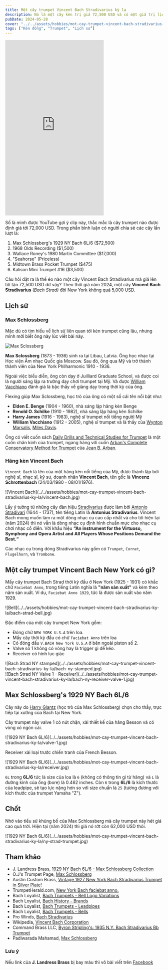 ```yaml
---
title: Một cây trumpet Vincent Bach Stradivarius kỳ lạ
description: Nó là một cây kèn trị giá 72,500 USD và có một giá trị lịch sử thú vị.
pubDate: 2024-05-28
cover: "../../assets/hobbies/mot-cay-trumpet-vincent-bach-stradivarius-ky-la/bach-strad-bell.jpg"
tags: ["Kèn đồng", "Trumpet", "Lịch sử"]
---
```


<iframe width="315" height="560"
src="https://www.youtube.com/embed/NnadaA7lv9Y"
title="YouTube video player"
frameborder="0"
allow="accelerometer; autoplay; clipboard-write; encrypted-media; gyroscope; picture-in-picture; web-share"
allowfullscreen></iframe>

Số là mình được YouTube gợi ý clip này, thắc mắc là cây trumpet nào được định giá tới 72,000 USD. Trong phần bình luận có người chia sẻ các cây lần lượt là:

1. Max Schlossberg's 1929 NY Bach 6L/6 ($72,500)
2. 1968 Olds Recording ($1,500)
3. Wallace Roney's 1980 Martin Committee ($17,000)
4. "Seahorse" (Priceless)
5. Midtown Brass Pocket Trumpet ($475)
6. Kalison Mini Trumpet #16 ($3,500)

Câu hỏi đặt ra là thế éo nào một cây Vincent Bach Stradivarius mà giá lên tới tận 72,500 USD dữ vậy? Theo thời giá năm 2024, một cây **Vincent Bach Stradivarius** _(Bach Strad)_ đời New York không quá 5,000 USD.

## Lịch sử

### Max Schlossberg

Mặc dù có tìm hiểu về lịch sử liên quan tới kèn trumpet cũng lâu, nhưng mình mới biết ông này lúc viết bài này.

![Max Sclossberg](../../assets/hobbies/mot-cay-trumpet-vincent-bach-stradivarius-ky-la/max-schlossberg.jpg)

**Max Sclossberg** (1873 - 1936) sinh ra tại Libau, Latvia. Ông học nhạc tại Học viện Âm nhạc Quốc gia Moscow. Sau đó, ông qua Mỹ và trở thành thành viên của New York Philharmonic 1910 - 1936.

Ngoài việc biểu diễn, ông còn dạy ở Juilliard Graduate School, và được coi là người sáng lập ra trường dạy chơi trumpet tại Mỹ. Và được [William Vacchiano](https://en.wikipedia.org/wiki/William_Vacchiano) đánh giá là bậc thầy về giảng dạy trong thời kỳ của ông.

Flexing giúp Max Sclossberg, học trò của ông có một số cái tên nổi bật như:
- **Elden E. Benge** (1904 - 1960), nhà sáng lập hãng kèn Benge
- **Renold O. Schilke** (1910 - 1982), nhà sáng lập hãng kèn Schilke
- **Harry James** (1916 - 1983), nghệ sĩ trumpet nổi tiếng người Mỹ
- **William Vacchiano** (1912 - 2005), nghệ sĩ trumpet và là thầy của [Wynton Marsalis](https://en.wikipedia.org/wiki/Wynton_Marsalis), [Miles Davis](https://en.wikipedia.org/wiki/Miles_Davis).

Ông có viết cuốn sách [Daily Drills and Technical Studies for Trumpet](https://www.amazon.com/Daily-Drills-Technical-Studies-Trumpet/dp/B001XFTGOC) là một cuốn chân kinh của trumpet, ngang hàng với cuốn [Arban's Complete Conservatory Method for Trumpet](https://www.amazon.com/Complete-Conservatory-Trumpet-Baritone-Euphonium/dp/0825803853)  của [Jean B. Arban](https://en.wikipedia.org/wiki/Jean-Baptiste_Arban).

### Hãng kèn Vincent Bach

`Vincent Bach` là tên của một hãng kèn nổi tiếng của Mỹ, được thành lập bởi nghệ sĩ, nhạc sĩ, kỹ sư, doanh nhân **Vincent Bach**, tên gốc là **Vincenz Schrottenbach** (24/03/1980 - 08/01/1976).

<div class="md:max-w-[20rem] mx-auto">
![Vincent Bach](../../assets/hobbies/mot-cay-trumpet-vincent-bach-stradivarius-ky-la/vincent-bach.jpg)
</div>

Lấy ý tưởng từ những cây đàn hiệu [Stradivarius](https://en.wikipedia.org/wiki/Stradivarius) được làm bởi [Antonio Stradivari](https://en.wikipedia.org/wiki/Antonio_Stradivari) (1644 - 1737), tên tiếng Latin là **Antonius Stradivarius**. Vincent Bach mong muốn làm ra một dòng nhạc cụ cao cấp nhất và cho tới hiện tại (năm 2024) thì nó vẫn là dòng nhạc cụ định hình chuẩn mực cho nhạc cụ chơi nhạc cổ điển. Với khẩu hiệu **“An instrument for the Virtuoso, Symphony and Opera Artist and All Players Whose Positions Demand the Best.“**

Các nhạc cụ trong dòng Stradivarius này gồm có `Trumpet`, `Cornet`, `Flugelhorn`, và `Trombone`.

## Một cây trumpet Vincent Bach New York có gì?

Mấy cây trumpet Bach Strad thời kỳ đầu ở New York (1925 - 1931) có khắc chữ `Faciebat Anno`, trong tiếng Latin nghĩa là **"năm sản xuất"** và kèm theo năm sản xuất. Ví dụ, `Faciebat Anno 1929`, tức là được sản xuất vào năm 1929.

<div class="md:max-w-[30rem] mx-auto">
![Bell](../../assets/hobbies/mot-cay-trumpet-vincent-bach-stradivarius-ky-la/bach-strad-bell.jpg)
</div>

Đặc điểm của một cây trumpet New York gồm:
- Đóng chữ `NEW YORK U.S.A` trên loa.
- Mấy cây thời kỳ đầu có chữ `Faciebat Anno` trên loa
- Có đóng dấu `V.BACH New York U.S.A` ở bên ngoài piston số 2.
- Valve số 1 không có vòng hay là trigger gì để kéo.
- Receiver có hình lục giác

<div class="md:max-w-[20rem] mx-auto">
![Bach Strad NY stamped](../../assets/hobbies/mot-cay-trumpet-vincent-bach-stradivarius-ky-la/bach-ny-stamped.jpg)
</div>

<div class="md:max-w-[20rem] mx-auto">
![Bach Strad NY Valve 1 - Receiver](../../assets/hobbies/mot-cay-trumpet-vincent-bach-stradivarius-ky-la/bach-ny-receiver-valve-1.jpg)
</div>

## Max Schlossberg's 1929 NY Bach 6L/6

Cây này do [Harry Glantz](https://en.wikipedia.org/wiki/Harry_Glantz) (học trò của Max Schlossberg) chọn cho thầy, trực tiếp tại xưởng của Bach tại New York.

Cây trumpet này valve 1 có nút chặn, xài thiết kế của hãng Besson và có vòng xỏ ngón cái.

<div class="md:max-w-[20rem] mx-auto">
![1929 NY Bach 6L/6](../../assets/hobbies/mot-cay-trumpet-vincent-bach-stradivarius-ky-la/valve-1.jpg)
</div>

Receiver xài loại trước chiến tranh của French Besson.

<div class="md:max-w-[20rem] mx-auto">
![1929 NY Bach 6L/6](../../assets/hobbies/mot-cay-trumpet-vincent-bach-stradivarius-ky-la/receiver.jpg)
</div>

`6L` trong **6L/6** tức là size của loa là `6` (không có thông tin gì từ hãng) và `L` là đường kính của ống (bore) là 0.462 inches. Còn `6` trong **6L/6** là kích thước của leadpipe, sẽ tạo lực nặng hơn so với size chuẩn là `25` (tương đương với kích thước của trumpet Yamaha "Z").

## Chốt

Nhờ vào tiểu sử khủng bố của Max Schlossberg mà cây trumpet này hét giá cao quá trời. Hiện tại (năm 2024) thì giá nó rớt còn 62,000 USD thôi.

<div class="md:max-w-[30rem] mx-auto">
![1929 NY Bach 6L/6](../../assets/hobbies/mot-cay-trumpet-vincent-bach-stradivarius-ky-la/ny-strad-trumpet.jpg)
</div>

## Tham khảo

- J. Landress Brass, [1929 NY Bach 6L/6 - Max Schlossberg Collection](https://www.jlandressbrass.com/shop/c/p/1929-NY-Bach-6L6---Max-Schlossberg-Collection-x50860281.htm)
- O.J's Trumpet Page, [Max Schlossberg](https://ojtrumpet.no/schlossberg)
- Austin Custom Brass, [Vintage 1927 New York Bach Stradivarius Trumpet in Silver Plate!](https://www.austincustombrass.biz/vintage-1927-new-york-bach-stradivarius-trumpet-in-silver-plate/)
- TrumpetHerald.com, [New York Bach faciebat anno.](https://www.trumpetherald.com/forum/viewtopic.php?p=1617470)
- Bach Loyalist, [Bach Trumpets - Bell Logo Variations](https://bachloyalist.com/bach-trumpets-bell-logo-variations/)
- Bach Loyalist, [Bach History - Brands](https://bachloyalist.com/vincent-bach-brands/)
- Bach Loyalist, [Bach Trumpets - Leadpipes](https://bachloyalist.com/bach-trumpets-leadpipes/)
- Bach Loyalist, [Bach Trumpets - Bells](https://bachloyalist.com/bach-trumpets-bells/)
- Pro Winds, [Bach Stradivarius](https://www.prowinds.com/category/Bach_Strad)
- Wikipedia, [Vincent Bach Corporation](https://en.wikipedia.org/wiki/Vincent_Bach_Corporation)
- Command Brass LLC, [Byron Stripling's: 1935 N.Y. Bach Stradivarius Bb Trumpet](https://www.commandbrass.com/product-page/byron-stripling-s-1935-n-y-bach-stradivarius)
- Padiwarada Mahamad, [Max Schlossberg](https://prezi.com/l8eg_x8eorg1/max-schlossberg/)

### Lưu ý

Nếu link của **J. Landress Brass** bị bay màu thì vô bài viết trên [Facebook](https://www.facebook.com/JLandressBrass/posts/pfbid02VwV8yVwZpbctyF9eKBs7g1LMze4dyEiWKoejeJTvGW5U3SDgU8QpLyDdrarSkSFLl)